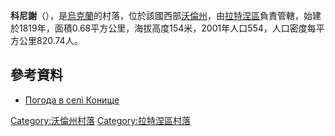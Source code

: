 {{coord|51|42|46|N|24|32|27|E|scale:30000|display=title}}

'''科尼謝'''（{{lang-uk|Конище}}），是[[烏克蘭|烏克蘭]]的村落，位於該國西部[[沃倫州|沃倫州]]，由[[拉特涅區|拉特涅區]]負責管轄，始建於1819年，面積0.68平方公里，海拔高度154米，2001年人口554，人口密度每平方公里820.74人。

==參考資料==
* [http://weather.in.ua/ua/volynskaja/11320 Погода в селі Конище]

[[Category:沃倫州村落|Category:沃倫州村落]]
[[Category:拉特涅區村落|Category:拉特涅區村落]]


{{Volyn-geo-stub}}